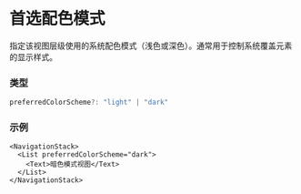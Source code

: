 # 首选配色模式 

指定该视图层级使用的系统配色模式（浅色或深色）。通常用于控制系统覆盖元素的显示样式。

### 类型

```ts
preferredColorScheme?: "light" | "dark"
```

### 示例

```tsx
<NavigationStack>
  <List preferredColorScheme="dark">
    <Text>暗色模式视图</Text>
  </List>
</NavigationStack>
```